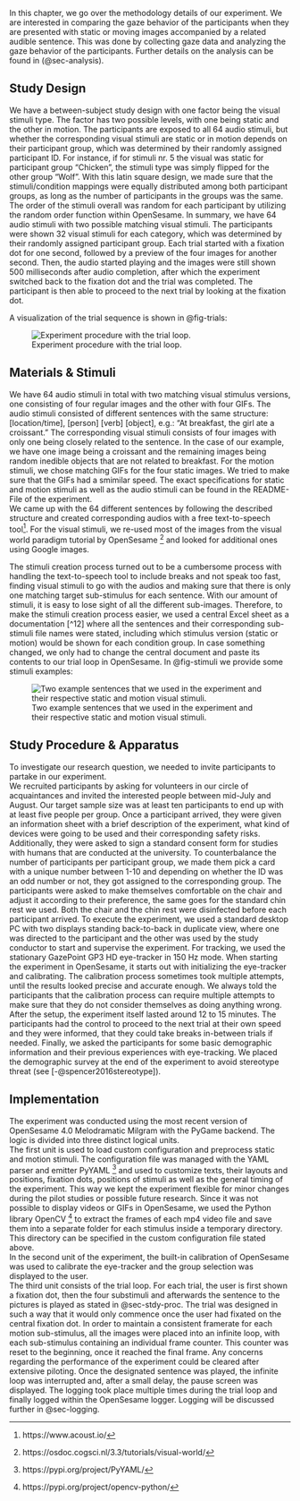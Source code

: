 In this chapter, we go over the methodology details of our experiment. We are interested in comparing the gaze behavior of the participants when they are presented with static or moving images accompanied by a related audible sentence.
This was done by collecting gaze data and analyzing the gaze behavior of the participants. Further details on the analysis can be found in (@sec-analysis). 


## Study Design
We have a between-subject study design with one factor being the visual stimuli type. The factor has two possible levels, with one being static and the other in motion. 
The participants are exposed to all 64 audio stimuli, but whether the corresponding visual stimuli are static or in motion depends on their participant group, which was determined by their randomly assigned participant ID. For instance, if for stimuli nr. 5 the visual was static for participant group “Chicken”, the stimuli type was simply flipped for the other group “Wolf”. With this latin square design, we made sure that the stimuli/condition mappings were equally distributed among both participant groups, as long as the number of participants in the groups was the same. The order of the stimuli overall was random for each participant by utilizing the random order function within OpenSesame. In summary, we have 64 audio stimuli with two possible matching visual stimuli. The participants were shown 32 visual stimuli for each category, which was determined by their randomly assigned participant group. 
Each trial started with a fixation dot for one second, followed by a preview of the four images for another second. Then, the audio started playing and the images were still shown 500 milliseconds after audio completion, after which the experiment switched back to the fixation dot and the trial was completed. The participant is then able to proceed to the next trial by looking at the fixation dot. <br>

A visualization of the trial sequence is shown in @fig-trials:

![Experiment procedure with the trial loop.](Images/Fig2_2_1.png){#fig-trials fig-align="center"}


## Materials & Stimuli {#sec-mat-stim}
We have 64 audio stimuli in total with two matching visual stimulus versions, one consisting of four regular images and the other with four GIFs. 
The audio stimuli consisted of different sentences with the same structure: [location/time], [person] [verb] [object], e.g.: “At breakfast, the girl ate a croissant.”
The corresponding visual stimuli consists of four images with only one being closely related to the sentence. In the case of our example, we have one image being a croissant and the remaining images being random inedible objects that are not related to breakfast. For the motion stimuli, we chose matching GIFs for the four static images. We tried to make sure that the GIFs had a smimilar speed. The exact specifications for static and motion stimuli as well as the audio stimuli can be found in the README-File of the experiment.  
We came up with the 64 different sentences by following the described structure and created corresponding audios with a free text-to-speech tool[^1].
For the visual stimuli, we re-used most of the images from the visual world paradigm tutorial by OpenSesame [^2] and looked for additional ones using Google images. 

The stimuli creation process turned out to be a cumbersome process with handling the text-to-speech tool to include breaks and not speak too fast, finding visual stimuli to go with the audios and making sure that there is only one matching target sub-stimulus for each sentence. With our amount of stimuli, it is easy to lose sight of all the different sub-images. Therefore, to make the stimuli creation process easier, we used a central Excel sheet as a documentation [^12]  where all the sentences and their corresponding sub-stimuli file names were stated, including which stimulus version (static or motion) would be shown for each condition group. In case something changed, we only had to change the central document and paste its contents to our trial loop in OpenSesame.
In @fig-stimuli we provide some stimuli examples: 

![Two example sentences that we used in the experiment and their respective static and motion visual stimuli.](Images/Fig2_3_1.png){#fig-stimuli fig-align="center"}


[^1]: https://www.acoust.io/

[^2]: https://osdoc.cogsci.nl/3.3/tutorials/visual-world/



## Study Procedure & Apparatus {#sec-stdy-proc}
To investigate our research question, we needed to invite participants to partake in our experiment. <br>
We recruited participants by asking for volunteers in our circle of acquaintances and invited the interested people between mid-July and August. Our target sample size was at least ten participants to end up with at least five people per group.
Once a participant arrived, they were given an information sheet with a brief description of the experiment, what kind of devices were going to be used and their corresponding safety risks. Additionally, they were asked to sign a standard consent form for studies with humans that are conducted at the university. 
To counterbalance the number of participants per participant group, we made them pick a card with a unique number between 1-10 and depending on whether the ID was an odd number or not, they got assigned to the corresponding group. 
The participants were asked to make themselves comfortable on the chair and adjust it according to their preference, the same goes for the standard chin rest we used. Both the chair and the chin rest were disinfected before each participant arrived.
To execute the experiment, we used a standard desktop PC with two displays standing back-to-back in duplicate view, where one was directed to the participant and the other was used by the study conductor to start and supervise the experiment. 
For tracking, we used the stationary GazePoint GP3 HD eye-tracker in 150 Hz mode. 
When starting the experiment in OpenSesame, it starts out with initializing the eye-tracker and calibrating. The calibration process sometimes took multiple attempts, until the results looked precise and accurate enough. We always told the participants that the calibration process can require multiple attempts to make sure that they do not consider themselves as doing anything wrong.
After the setup, the experiment itself lasted around 12 to 15 minutes. The participants had the control to proceed to the next trial at their own speed and they were informed, that they could take breaks in-between trials if needed. 
Finally, we asked the participants for some basic demographic information and their previous experiences with eye-tracking. We placed the demographic survey at the end of the experiment to avoid stereotype threat (see [-@spencer2016stereotype]).

## Implementation {#sec-impl}

The experiment was conducted using the most recent version of OpenSesame 4.0 Melodramatic Milgram with the PyGame backend. The logic is divided into three distinct logical units. <br>
The first unit is used to load custom configuration and preprocess static and motion stimuli. The configuration file was managed with the YAML parser and emitter PyYAML [^3] and used to customize texts, their layouts and positions, fixation dots, positions of stimuli as well as the general timing of the experiment. This way we kept the experiment flexible for minor changes during the pilot studies or possible future research. Since it was not possible to display videos or GIFs in OpenSesame, we used the Python library OpenCV [^4] to extract the frames of each mp4 video file and save them into a separate folder for each stimulus inside a temporary directory. This directory can be specified in the custom configuration file stated above. <br>
In the second unit of the experiment, the built-in calibration of OpenSesame was used to calibrate the eye-tracker and the group selection was displayed to the user. <br>
The third unit consists of the trial loop. For each trial, the user is first shown a fixation dot, then the four substimuli and afterwards the sentence to the pictures is played as stated in @sec-stdy-proc. The trial was designed in such a way that it would only commence once the user had fixated on the central fixation dot. In order to maintain a consistent framerate for each motion sub-stimulus, all the images were placed into an infinite loop, with each sub-stimulus containing an individual frame counter. This counter was reset to the beginning, once it reached the final frame. Any concerns regarding the performance of the experiment could be cleared after extensive piloting. Once the designated sentence was played, the infinite loop was interrupted and, after a small delay, the pause screen was displayed. The logging took place multiple times during the trial loop and finally logged within the OpenSesame logger. Logging will be discussed further in @sec-logging.

[^3]: https://pypi.org/project/PyYAML/
[^4]: https://pypi.org/project/opencv-python/